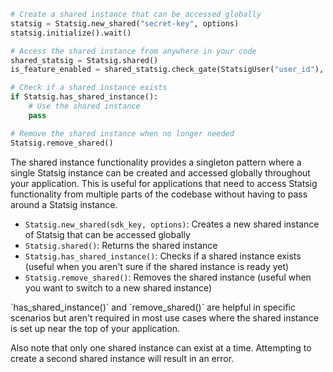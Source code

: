 ```python
# Create a shared instance that can be accessed globally
statsig = Statsig.new_shared("secret-key", options)
statsig.initialize().wait()

# Access the shared instance from anywhere in your code
shared_statsig = Statsig.shared()
is_feature_enabled = shared_statsig.check_gate(StatsigUser("user_id"), "feature_name")

# Check if a shared instance exists
if Statsig.has_shared_instance():
    # Use the shared instance
    pass

# Remove the shared instance when no longer needed
Statsig.remove_shared()
```

The shared instance functionality provides a singleton pattern where a single Statsig instance can be created and accessed globally throughout your application. This is useful for applications that need to access Statsig functionality from multiple parts of the codebase without having to pass around a Statsig instance.

- `Statsig.new_shared(sdk_key, options)`: Creates a new shared instance of Statsig that can be accessed globally
- `Statsig.shared()`: Returns the shared instance
- `Statsig.has_shared_instance()`: Checks if a shared instance exists (useful when you aren't sure if the shared instance is ready yet)
- `Statsig.remove_shared()`: Removes the shared instance (useful when you want to switch to a new shared instance)

<Note>
`has_shared_instance()` and `remove_shared()` are helpful in specific scenarios but aren't required in most use cases where the shared instance is set up near the top of your application.

Also note that only one shared instance can exist at a time. Attempting to create a second shared instance will result in an error.
</Note>
